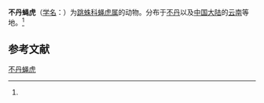 {{Speciesbox
| name = 不丹蝇虎
| status = 
| status_system = 
| image = 
| genus = Plexippus
| species = bhutani
| authority = (Zabka, 1990)<ref name='id14833'>{{cite web| url =http://www.bioinfo.cn/db05/BjdwSpecies.php?action=view&id=14833| title =不丹蝇虎| work =《中国动物物种编目数据库》| publisher =中国科学院微生物研究所| author =中国科学院动物研究所| accessdate =2009-04-28| deadurl =yes| archiveurl =https://web.archive.org/web/20160305020003/http://www.bioinfo.cn/db05/BjdwSpecies.php?action=view&id=14833| archivedate =2016-03-05}}</ref>
}}

'''不丹蝇虎'''（[[学名|学名]]：{{lang|la|''Plexippus bhutani''}}）为[[跳蛛科|跳蛛科]][[蝇虎属|蝇虎属]]的动物。分布于[[不丹|不丹]]以及[[中国大陆|中国大陆]]的[[云南|云南]]等地。<ref name='id14833'/>

== 参考文献 ==
{{reflist}}

{{Wikispecies|Plexippus bhutani}}
{{Taxonbar|from=Q2378147}}

[[Category:蝇虎属|不丹蝇虎]]


{{蜘蛛小作品}}